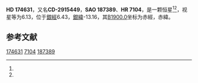 {{Starbox begin
| name = HD 174631
}}
{{Starbox observe
| epoch = [[J2000.0|J2000.0]]
| constell = {{星座名待查}}<ref name=SIMBAD>{{cite web
 | url=http://simbad.u-strasbg.fr/simbad/sim-id?Ident=HR+7104
 | title =Pulsating variable Star
 | publisher=Centre de Données astronomiques de Strasbourg
 | work=SIMBAD
 | accessdate=2012-07-13}}</ref><ref name=DATA>{{cite web
 | url=http://vizier.u-strasbg.fr/viz-bin/VizieR-5?-out.add=.&-source=5050&-corr=PK=HR&-out.max=9999&HR=7104
 | title=VizieR Detailed Page
 | accessdate=2012-07-13
 | archive-date=2016-03-05
 | archive-url=https://web.archive.org/web/20160305010402/http://vizier.u-strasbg.fr/viz-bin/VizieR-5?-out.add=.&-source=5050&-corr=PK=HR&-out.max=9999&HR=7104
 | dead-url=no
 }}</ref>
| 星官 = 
| ra = {{RA|18|52|37}}<ref name=SIMBAD /><ref name=DATA />
| dec = {{DEC|-29|22|46}}<ref name=SIMBAD /><ref name=DATA />
| appmag_v = 6.13<ref name=SIMBAD /><ref name=DATA />
}}
{{Starbox character
| class = K1III<ref name=SIMBAD /><ref name=DATA />
| b-v = 1.35<ref name=SIMBAD /><ref name=DATA />
| u-b = <ref name=SIMBAD /><ref name=DATA />
| r-i = <ref name=SIMBAD /><ref name=DATA />
| variable = 
}}
{{Starbox astrometry
| radial_v = 
| prop_mo_ra = -56
| parallax = 
| p_error = 
}}
{{Starbox catalog
| names =CD-2915449，[[SAO星表|SAO]] 187389，[[HD星表|HD]] 174631，[[HR星表|HR]] 7104}}
{{Starbox reference |Simbad=HR+7104}}
{{Starbox end}}

'''HD 174631'''，又名'''CD-2915449'''，'''SAO 187389'''、'''HR 7104'''，是一颗恒星<ref name=SIMBAD /><ref name=DATA />，视星等为6.13，位于[[銀道座標系|銀經]]6.43，[[銀道座標系|銀緯]]-13.16，其[[B1900.0|B1900.0]]坐标为赤經{{RA|18|46|15.9}}，赤緯{{DEC|-29|-13.16|51}}。

== 参考文献 ==
{{reflist}}

{{star-stub}}

[[Category:HD和HDE天體|174631]]
[[Category:HR天體|7104]]
[[Category:SAO天體|187389]]